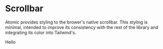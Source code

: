 
<Meta title="Base/Scrollbar" />

# Scrollbar

Atomic provides styling to the brower's native scrollbar. This styling is minimal, intended to improve its consistency with the rest of the library and integrating its color into Tailwind's.

<Canvas>
  <Story name="Default">
    <div className="h-[30rem] overflow-y-scroll">
      <p className="h-[100rem] text">Hello</p>
    </div>
  </Story>
</Canvas>